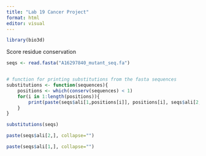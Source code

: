 ```yaml
---
title: "Lab 19 Cancer Project"
format: html
editor: visual
---
```


```r
library(bio3d)
```


Score residue conservation
```r
seqs <- read.fasta("A16297840_mutant_seq.fa")


# function for printing substitutions from the fasta sequences
substitutions <- function(sequences){
    positions <- which(conserv(sequences) < 1)
    for(i in 1:length(positions)){
        print(paste(seqs$ali[1,positions[i]], positions[i], seqs$ali[2,positions[i]], sep=""))
    }
}

substitutions(seqs)

```

```r
paste(seqs$ali[2,], collapse="")
```


```r
paste(seqs$ali[1,], collapse="")

```



